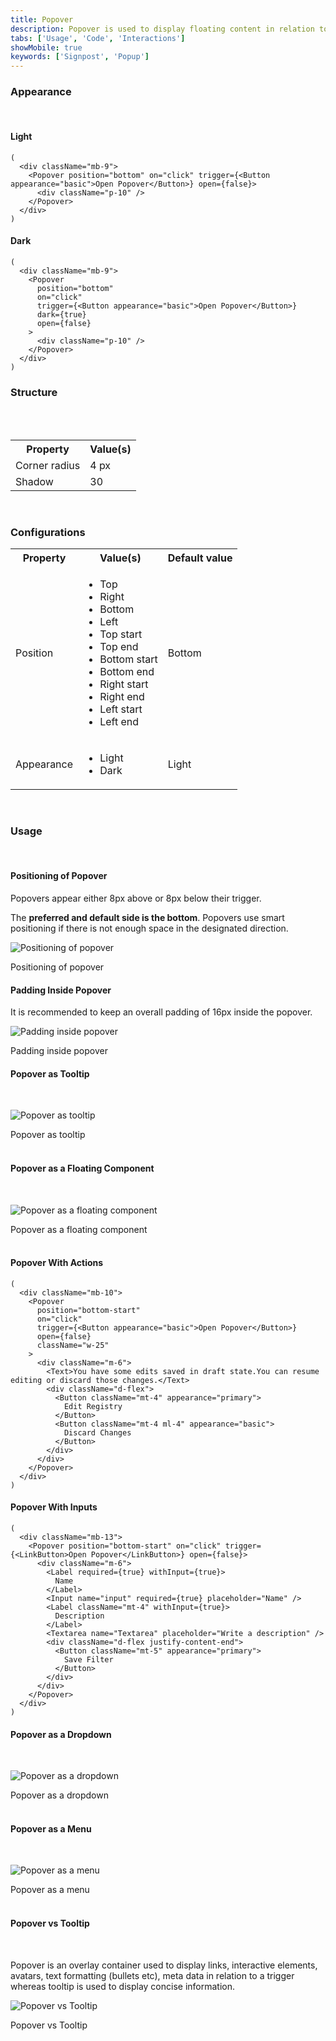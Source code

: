 ```yaml
---
title: Popover
description: Popover is used to display floating content in relation to a trigger, usually a button or link.
tabs: ['Usage', 'Code', 'Interactions']
showMobile: true
keywords: ['Signpost', 'Popup']
---
```


### Appearance

<br />

#### Light


```tsx
(
  <div className="mb-9">
    <Popover position="bottom" on="click" trigger={<Button appearance="basic">Open Popover</Button>} open={false}>
      <div className="p-10" />
    </Popover>
  </div>
)
```


#### Dark


```tsx
(
  <div className="mb-9">
    <Popover
      position="bottom"
      on="click"
      trigger={<Button appearance="basic">Open Popover</Button>}
      dark={true}
      open={false}
    >
      <div className="p-10" />
    </Popover>
  </div>
)
```


### Structure

<br />
<br />

<table style={{width: "100%"}}>
  <tbody>
    <tr>
      <th style={{width:"50%",  textAlign: "left"}}>Property</th>
      <th style={{width:"50%",  textAlign: "left"}}>Value(s)</th>
    </tr>
    <tr style={{verticalAlign: "top"}}>
      <td>Corner radius</td>
      <td>4 px</td>
    </tr>
    <tr style={{verticalAlign: "top"}}>
      <td>Shadow</td>
      <td>30</td>
    </tr>
  </tbody>
</table>
<br />

### Configurations

<table style={{width: "100%"}}>
  <tbody>
    <tr>
      <th style={{width:"33%", textAlign: "left"}}>Property</th>
      <th style={{width:"33%", textAlign: "left"}}>Value(s)</th>
      <th style={{width:"33%", textAlign: "left"}}>Default value</th>
    </tr>
    <tr style={{verticalAlign: "top"}}>
      <td>Position</td>
      <td>
        <ul>
          <li>Top</li>
          <li>Right</li>
          <li>Bottom</li>
          <li>Left</li>
          <li>Top start</li>
          <li>Top end</li>
          <li>Bottom start</li>
          <li>Bottom end</li>
          <li>Right start</li>
          <li>Right end</li>
          <li>Left start</li>
          <li>Left end</li>
        </ul>
      </td>
      <td>Bottom</td>
    </tr>
    <tr style={{verticalAlign: "top"}}>
      <td>Appearance</td>
      <td>
        <ul>
          <li>Light</li>
          <li>Dark</li>
        </ul>
      </td>
      <td>Light</td>
    </tr>
  </tbody>
</table>
<br />

### Usage

<br />

#### Positioning of Popover

Popovers appear either 8px above or 8px below their trigger.

The **preferred and default side is the bottom**. Popovers use smart positioning if there is not enough space in the designated direction.

![Positioning of popover](./images/popover-1.png)

<Caption> Positioning of popover </Caption>

<br />

#### Padding Inside Popover

It is recommended to keep an overall padding of 16px inside the popover.

![Padding inside popover](./images/popover-10.png)

<Caption> Padding inside popover </Caption>

<br />

#### Popover as Tooltip

<br />

![Popover as tooltip](./images/popover-2.png)

<Caption> Popover as tooltip </Caption>

<br />
<br />

#### Popover as a Floating Component

<br />

![Popover as a floating component](./images/popover-3.png)

<Caption> Popover as a floating component </Caption>

<br />
<br />

#### Popover With Actions


```tsx
(
  <div className="mb-10">
    <Popover
      position="bottom-start"
      on="click"
      trigger={<Button appearance="basic">Open Popover</Button>}
      open={false}
      className="w-25"
    >
      <div className="m-6">
        <Text>You have some edits saved in draft state.You can resume editing or discard those changes.</Text>
        <div className="d-flex">
          <Button className="mt-4" appearance="primary">
            Edit Registry
          </Button>
          <Button className="mt-4 ml-4" appearance="basic">
            Discard Changes
          </Button>
        </div>
      </div>
    </Popover>
  </div>
)
```


#### Popover With Inputs


```tsx
(
  <div className="mb-13">
    <Popover position="bottom-start" on="click" trigger={<LinkButton>Open Popover</LinkButton>} open={false}>
      <div className="m-6">
        <Label required={true} withInput={true}>
          Name
        </Label>
        <Input name="input" required={true} placeholder="Name" />
        <Label className="mt-4" withInput={true}>
          Description
        </Label>
        <Textarea name="Textarea" placeholder="Write a description" />
        <div className="d-flex justify-content-end">
          <Button className="mt-5" appearance="primary">
            Save Filter
          </Button>
        </div>
      </div>
    </Popover>
  </div>
)
```


#### Popover as a Dropdown

<br />

![Popover as a dropdown](./images/popover-6.png)

<Caption> Popover as a dropdown </Caption>

<br />
<br />

#### Popover as a Menu

<br />

![Popover as a menu](./images/popover-7.png)

<Caption> Popover as a menu </Caption>

<br />
<br />

#### Popover vs Tooltip

<br />

Popover is an overlay container used to display links, interactive elements, avatars, text formatting (bullets etc), meta data in relation to a trigger whereas tooltip is used to display concise information.

![Popover vs Tooltip](./images/popover-vs-tooltip.png)

<Caption>Popover vs Tooltip</Caption>

<br />
<br />
